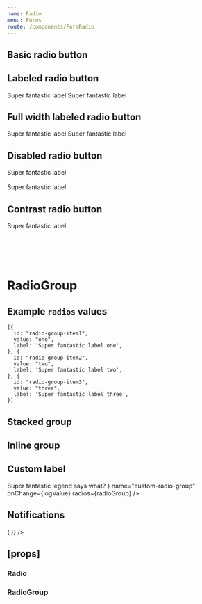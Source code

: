 ```yaml
---
name: Radio
menu: Forms
route: /components/FormRadio
---
```



<PageTitle title="Radio" src="components/Form/Radio" />

## Basic radio button

<Playground>
  <FormComponentDemo property="checked" initialValue={false}>
    <Radio name="basic-radio" id="demo-basic-radio" value="basic" onChange={logValue} />
  </FormComponentDemo>
</Playground>

## Labeled radio button

<Playground>
  <FormComponentDemo property="checked" initialValue={true}>
    <Radio name="labeled-radio" id="demo-labeled-radio" value="labeled" onChange={logValue}>
      Super fantastic label
    </Radio>
  </FormComponentDemo>
  <FormComponentDemo property="checked" initialValue={true}>
    <Radio name="labeled-reverse-radio" id="demo-labeled-reverse-radio" onChange={logValue} reverse>
      Super fantastic label
    </Radio>
  </FormComponentDemo>
</Playground>

## Full width labeled radio button

<Playground>
  <FormComponentDemo property="checked" initialValue={true} style={{ width: 240 }}>
    <Radio name="labeled-radio" id="demo-labeled-radio" value="labeled" onChange={logValue} full>
      Super fantastic label
    </Radio>
  </FormComponentDemo>
  <FormComponentDemo property="checked" initialValue={true} style={{ width: 240 }}>
    <Radio name="labeled-reverse-radio" id="demo-labeled-reverse-radio" onChange={logValue} full reverse>
      Super fantastic label
    </Radio>
  </FormComponentDemo>
</Playground>

## Disabled radio button

<Playground>
  <Radio checked disabled name="disabled-radio" id="demo-disabled-checked-radio" value="disabled">
    Super fantastic label
  </Radio>
  <br />
  <br />
  <Radio disabled name="disabled-radio" id="demo-disabled-unchecked-radio" value="disabled">
    Super fantastic label
  </Radio>
</Playground>

## Contrast radio button

<Playground>
  <FormComponentDemo property="checked" initialValue={false} contrast>
    <Radio contrast name="contrast-radio" id="contrast-basic-radio" onChange={logValue}>
      Super fantastic label
    </Radio>
  </FormComponentDemo>
</Playground>

# <br />

# RadioGroup

## Example `radios` values

```
[{
  id: "radio-group-item1",
  value: "one",
  label: 'Super fantastic label one',
}, {
  id: "radio-group-item2",
  value: "two",
  label: 'Super fantastic label two',
}, {
  id: "radio-group-item3",
  value: "three",
  label: 'Super fantastic label three',
}]
```

## Stacked group

<Playground>
  <FormComponentDemo property="value" initialValue="one">
    <RadioGroup
      layout="stacked"
      legend="Super fantastic label says what?"
      name="stacked-radio-group"
      onChange={logValue}
      radios={radioGroup}
    />
  </FormComponentDemo>
</Playground>

## Inline group

<Playground>
  <FormComponentDemo property="value" initialValue="one">
    <RadioGroup
      layout="inline"
      legend="Super fantastic label says what?"
      name="inline-radio-group"
      onChange={logValue}
      radios={radioGroup}
    />
  </FormComponentDemo>
</Playground>

## Custom label

<Playground>
  <FormComponentDemo property="value" initialValue="one">
    <RadioGroup
      layout="inline"
      legend={
        <Typography as="legend" variants="medium-caps" style={{ marginBottom: '8px' }}>
          Super fantastic legend says what?
        </Typography>
      }
      name="custom-radio-group"
      onChange={logValue}
      radios={radioGroup}
    />
  </FormComponentDemo>
</Playground>

## Notifications

<Playground>
  <Looper
    list={['success', 'danger', 'warning', 'primary', 'neutral']}
    render={level => (
      <FormComponentDemo property="value" initialValue="one">
        <NotifiedRadioGroup
          layout="inline"
          legend="Super fantastic label says what?"
          name={`notified-radio-group-${level}`}
          onChange={logValue}
          radios={radioGroup}
          level={level}
          notification={`This is an example ${level} notification.`}
        />
      </FormComponentDemo>
    )}
  />
</Playground>

## \[props\]

### Radio

<Props of={Radio} />

### RadioGroup

<Props of={RadioGroup} />

